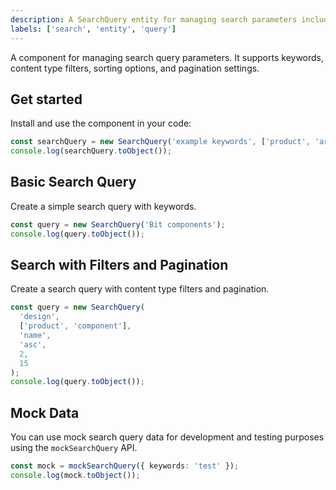 ```yaml
---
description: A SearchQuery entity for managing search parameters including keywords, filters, sorting, and pagination.
labels: ['search', 'entity', 'query']
---
```


A component for managing search query parameters. It supports keywords, content type filters, sorting options, and pagination settings.

## Get started

Install and use the component in your code:

```ts
const searchQuery = new SearchQuery('example keywords', ['product', 'article'], 'relevance', 'desc', 1, 20);
console.log(searchQuery.toObject());
```

## Basic Search Query

Create a simple search query with keywords.

```ts
const query = new SearchQuery('Bit components');
console.log(query.toObject());
```

## Search with Filters and Pagination

Create a search query with content type filters and pagination.

```ts
const query = new SearchQuery(
  'design',
  ['product', 'component'],
  'name',
  'asc',
  2,
  15
);
console.log(query.toObject());
```

## Mock Data

You can use mock search query data for development and testing purposes using the `mockSearchQuery` API.

```ts
const mock = mockSearchQuery({ keywords: 'test' });
console.log(mock.toObject());